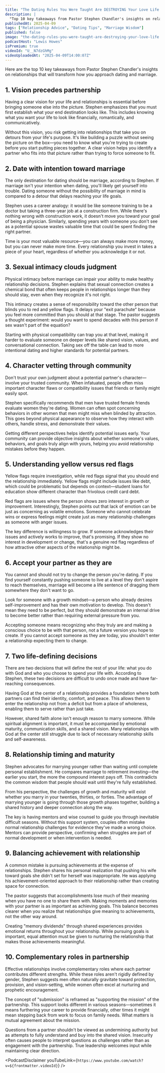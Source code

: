 ```yaml
---
title: "The Dating Rules You Were Taught Are DESTROYING Your Love Life!"
description: |
  "Top 10 key takeaways from Pastor Stephen Chandler's insights on relationships that will transform how you approach dating and marriage."
publishedAt: 2025-04-09
tags: ["Relationship Advice", "Dating Tips", "Marriage Wisdom"]
published: false
image: "the-dating-rules-you-were-taught-are-destroying-your-love-life.jpg"
podcastHost: "Lewis Howes"
isPremium: true
videoId: "U__N7dzGhMg"
videoUploadedAt: "2025-04-09T14:00:07Z"
---
```



<PodcastSummaryPageLayout frontmatter={frontmatter}>
Here are the top 10 key takeaways from Pastor Stephen Chandler's insights on relationships that will transform how you approach dating and marriage.

## 1. Vision precedes partnership

Having a clear vision for your life and relationships is essential before bringing someone else into the picture. Stephen emphasizes that you must first establish what your end destination looks like. This includes knowing what you want your life to look like financially, romantically, and communicatively.

Without this vision, you risk getting into relationships that take you on detours from your life's purpose. It's like building a puzzle without seeing the picture on the box—you need to know what you're trying to create before you start putting pieces together. A clear vision helps you identify a partner who fits into that picture rather than trying to force someone to fit.

## 2. Date with intention toward marriage

The only destination for dating should be marriage, according to Stephen. If marriage isn't your intention when dating, you'll likely get yourself into trouble. Dating someone without the possibility of marriage in mind is compared to a detour that delays reaching your life goals.

Stephen uses a career analogy: it would be like someone training to be a doctor but taking a three-year job at a construction firm. While there's nothing wrong with construction work, it doesn't move you toward your goal of being a physician. Similarly, spending years with someone you don't see as a potential spouse wastes valuable time that could be spent finding the right partner.

Time is your most valuable resource—you can always make more money, but you can never make more time. Every relationship you invest in takes a piece of your heart, regardless of whether you acknowledge it or not.

## 3. Sexual intimacy clouds judgment

Physical intimacy before marriage can impair your ability to make healthy relationship decisions. Stephen explains that sexual connection creates a chemical bond that often keeps people in relationships longer than they should stay, even when they recognize it's not right.

This intimacy creates a sense of responsibility toward the other person that blinds you to red and yellow flags. It delays your "exit parachute" because you feel more committed than you should at that stage. The pastor suggests a thought experiment: would you want to spend decades with this person if sex wasn't part of the equation?

Starting with physical compatibility can trap you at that level, making it harder to evaluate someone on deeper levels like shared vision, values, and conversational connection. Taking sex off the table can lead to more intentional dating and higher standards for potential partners.

## 4. Character vetting through community

Don't trust your own judgment about a potential partner's character—involve your trusted community. When infatuated, people often miss important character flaws or compatibility issues that friends or family might easily spot.

Stephen specifically recommends that men have trusted female friends evaluate women they're dating. Women can often spot concerning behaviors in other women that men might miss when blinded by attraction. This goes beyond physical appearance to observe how they interact with others, handle stress, and demonstrate their values.

Getting different perspectives helps identify potential issues early. Your community can provide objective insights about whether someone's values, behaviors, and goals truly align with yours, helping you avoid relationship mistakes before they happen.

## 5. Understanding yellow versus red flags

Yellow flags require investigation, while red flags signal that you should end the relationship immediately. Yellow flags might include issues like debt, which could be problematic but depends on context—student loans for education show different character than frivolous credit card debt.

Red flags are issues where the person shows zero interest in growth or improvement. Interestingly, Stephen points out that lack of emotion can be just as concerning as volatile emotions. Someone who cannot celebrate wins or express feelings might create just as many relationship challenges as someone with anger issues.

The key difference is willingness to grow. If someone acknowledges their issues and actively works to improve, that's promising. If they show no interest in development or change, that's a genuine red flag regardless of how attractive other aspects of the relationship might be.

## 6. Accept your partner as they are

You cannot and should not try to change the person you're dating. If you find yourself constantly pushing someone to live at a level they don't aspire to reach themselves, marriage will become a life sentence of dragging them somewhere they don't want to go.

Look for someone with a growth mindset—a person who already desires self-improvement and has their own motivation to develop. This doesn't mean they need to be perfect, but they should demonstrate an internal drive to become better rather than requiring external pressure from you.

Accepting someone means recognizing who they truly are and making a conscious choice to be with that person, not a future version you hope to create. If you cannot accept someone as they are today, you shouldn't enter a relationship expecting them to change.

## 7. Two life-defining decisions

There are two decisions that will define the rest of your life: what you do with God and who you choose to spend your life with. According to Stephen, these two decisions are difficult to undo once made and have far-reaching consequences.

Having God at the center of a relationship provides a foundation where both partners can find their identity, comfort, and peace. This allows them to enter the relationship not from a deficit but from a place of wholeness, enabling them to serve rather than just take.

However, shared faith alone isn't enough reason to marry someone. While spiritual alignment is important, it must be accompanied by emotional maturity, communication skills, and a shared vision. Many relationships with God at the center still struggle due to lack of necessary relationship skills and self-awareness.

## 8. Relationship timing and maturity

Stephen advocates for marrying younger rather than waiting until complete personal establishment. He compares marriage to retirement investing—the earlier you start, the more the compound interest pays off. This contradicts the common wisdom that people should wait until they're fully established.

From his perspective, the challenges of growth and maturity will exist whether you marry in your twenties, thirties, or forties. The advantage of marrying younger is going through those growth phases together, building a shared history and deeper connection along the way.

The key is having mentors and wise counsel to guide you through inevitable difficult seasons. Without this support system, couples often mistake normal relationship challenges for evidence they've made a wrong choice. Mentors can provide perspective, confirming when struggles are part of normal development or when intervention is needed.

## 9. Balancing achievement with relationship

A common mistake is pursuing achievements at the expense of relationships. Stephen shares his personal realization that pushing his wife toward goals she didn't set for herself was inappropriate. He was applying his achievement-oriented approach to their relationship rather than creating space for connection.

The pastor suggests that accomplishments lose much of their meaning when you have no one to share them with. Making moments and memories with your partner is as important as achieving goals. This balance becomes clearer when you realize that relationships give meaning to achievements, not the other way around.

Creating "memory dividends" through shared experiences provides emotional returns throughout your relationship. While pursuing goals is important, equal attention must be given to nurturing the relationship that makes those achievements meaningful.

## 10. Complementary roles in partnership

Effective relationships involve complementary roles where each partner contributes different strengths. While these roles aren't rigidly defined by gender, Stephen suggests men often naturally gravitate toward protection, provision, and vision-setting, while women often excel at nurturing and prophetic encouragement.

The concept of "submission" is reframed as "supporting the mission" of the partnership. This support looks different in various seasons—sometimes it means furthering your career to provide financially, other times it might mean stepping back from work to focus on family needs. What matters is mutual agreement about the mission.

Questions from a partner shouldn't be viewed as undermining authority but as attempts to fully understand and buy into the shared vision. Insecurity often causes people to interpret questions as challenges rather than as engagement with the partnership. True leadership welcomes input while maintaining clear direction.

<PodcastDisclaimer
  youTubeLink={`https://www.youtube.com/watch?v=${frontmatter.videoId}`}
/>

</PodcastSummaryPageLayout>
